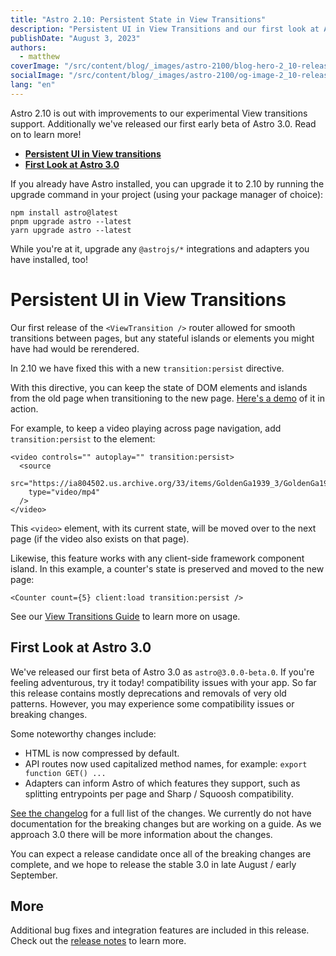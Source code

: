 ```yaml
---
title: "Astro 2.10: Persistent State in View Transitions"
description: "Persistent UI in View Transitions and our first look at Astro 3.0"
publishDate: "August 3, 2023"
authors:
  - matthew
coverImage: "/src/content/blog/_images/astro-2100/blog-hero-2_10-release.png"
socialImage: "/src/content/blog/_images/astro-2100/og-image-2_10-release.png"
lang: "en"
---
```


Astro 2.10 is out with improvements to our experimental View transitions support. Additionally we've released our first early beta of Astro 3.0. Read on to learn more!


- **[Persistent UI in View transitions](#view-transitions-experimental)**
- **[First Look at Astro 3.0](#astro-3)**

If you already have Astro installed, you can upgrade it to 2.10 by running the upgrade command in your project (using your package manager of choice):

```
npm install astro@latest
pnpm upgrade astro --latest
yarn upgrade astro --latest
```

While you're at it, upgrade any `@astrojs/*` integrations and adapters you have installed, too!

# Persistent UI in View Transitions

Our first release of the `<ViewTransition />` router allowed for smooth transitions between pages, but any stateful islands or elements you might have had would be rerendered.

In 2.10 we have fixed this with a new `transition:persist` directive.

With this directive, you can keep the state of DOM elements and islands from the old page when transitioning to the new page. [Here's a demo](https://stackblitz.com/edit/github-stfdbe-ikkp2e?file=src%2Fpages%2Findex.astro) of it in action.

For example, to keep a video playing across page navigation, add `transition:persist` to the element:

```astro
<video controls="" autoplay="" transition:persist>
  <source
    src="https://ia804502.us.archive.org/33/items/GoldenGa1939_3/GoldenGa1939_3_512kb.mp4"
    type="video/mp4"
  />
</video>
```

This `<video>` element, with its current state, will be moved over to the next page (if the video also exists on that page).

Likewise, this feature works with any client-side framework component island. In this example, a counter's state is preserved and moved to the new page:

```astro
<Counter count={5} client:load transition:persist />
```

See our [View Transitions Guide](https://docs.astro.build/en/guides/view-transitions/#maintaining-state) to learn more on usage.

## First Look at Astro 3.0

We've released our first beta of Astro 3.0 as `astro@3.0.0-beta.0`. If you're feeling adventurous, try it today! compatibility issues with your app. So far this release contains mostly deprecations and removals of very old patterns. However, you may experience some compatibility issues or breaking changes.

Some noteworthy changes include:

- HTML is now compressed by default.
- API routes now used capitalized method names, for example: `export function GET() ...`
- Adapters can inform Astro of which features they support, such as splitting entrypoints per page and Sharp / Squoosh compatibility.

[See the changelog](https://github.com/withastro/astro/blob/refs/heads/next/packages/astro/CHANGELOG.md#300-beta0) for a full list of the changes. We currently do not have documentation for the breaking changes but are working on a guide. As we approach 3.0 there will be more information about the changes.

You can expect a release candidate once all of the breaking changes are complete, and we hope to release the stable 3.0 in late August / early September.

## More

Additional bug fixes and integration features are included in this release. Check out the [release notes](https://github.com/withastro/astro/pull/7714) to learn more.